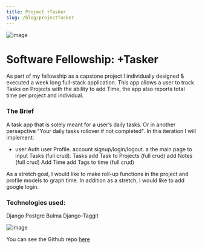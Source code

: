 ```yaml
---
title: Project +Tasker
slug: /blog/projectTasker
---
```


![image](/images/tasker_tiles.png)

# Software Fellowship: +Tasker
As part of my fellowship as a capstone project I individually designed & executed a week long full-stack application. This app allows a user to track Tasks on Projects with the ability to add Time, the app also reports total time per project and individual. 

### The Brief
A task app that is solely meant for a user’s daily tasks. Or in another persepctive "Your daily tasks rollover if not completed".  In this iteration I will implement: <br>
- user Auth
user Profile. 
account signup/login/logout. 
a the main page to input Tasks (full crud). 
Tasks 
add Task to Projects (full crud) 
add Notes (full crud)
Add Time 
add Tags to time (full crud)

As a stretch goal, I would like to make roll-up functions in the project and profile models to graph time. In addition as a stretch, I would like to add google login.


 ### Technologies used:
 Django
 Postgre
 Bulma
 Django-Taggit


![image](/images/tasker_task.jpg)

You can see the Github repo [here](https://github.com/jrandersen/tasker)